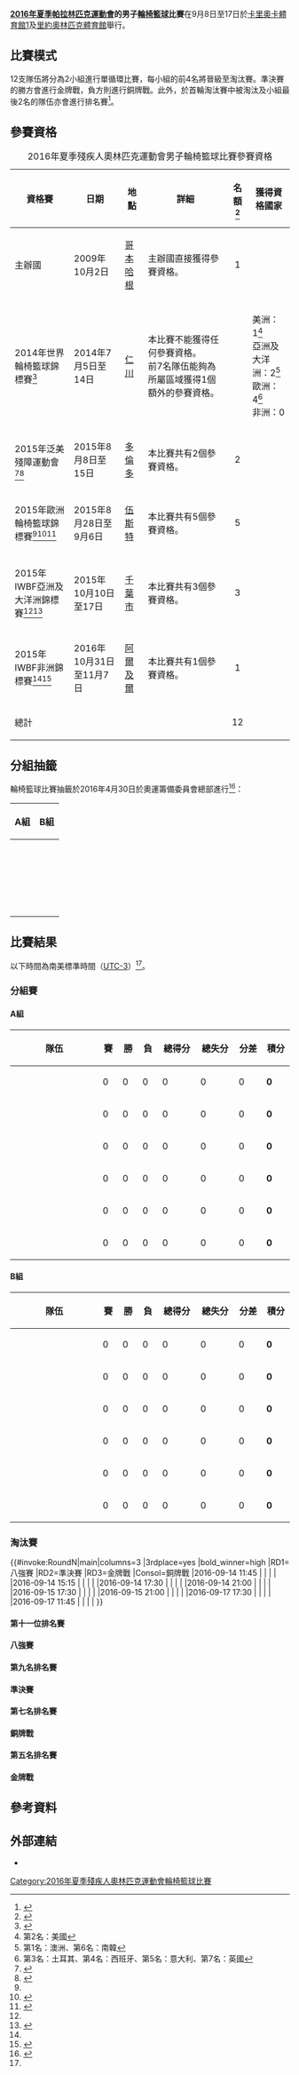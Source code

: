 {{noteTA|G1=Sports
|1=zh-cn:伍斯特;zh-tw:伍斯特;zh-hk:窩士打;
}}
{{Infobox Paralympic event
| event       = 男子輪椅籃球
| games       = 2016年夏季
| image       = [[File:Wheelchair_basketball_pictogram_(Paralympics).svg|120px]]
| caption     = 
| venue       = [[卡里奧卡體育館1|卡里奧卡體育館1]]（分組賽）<br>[[HSBC體育館|里約奧林匹克體育館]]（分組賽及淘汰賽）
| dates       = 9月8日至17日
| competitors = 144
| nations     = 12
| gold        =  
| goldNPC     =  
| silver      =  
| silverNPC   =  
| bronze      =  
| bronzeNPC   =  
| prev        = [[2012年夏季殘疾人奧林匹克運動會男子輪椅籃球比賽|2012]]
| next        = [[2020年夏季殘疾人奧林匹克運動會男子輪椅籃球比賽|2020]]
}}
{{2016年夏季殘疾人奧林匹克運動會輪椅籃球比賽}}
'''[[2016年夏季帕拉林匹克運動會|2016年夏季帕拉林匹克運動會]]的男子[[2016年夏季殘疾人奧林匹克運動會輪椅籃球比賽|輪椅籃球]]比賽'''在9月8日至17日於[[卡里奧卡體育館1|卡里奧卡體育館1]]及[[HSBC體育館|里約奧林匹克體育館]]舉行。

== 比賽模式 ==
12支隊伍將分為2小組進行單循環比賽，每小組的前4名將晉級至淘汰賽。準決賽的勝方會進行金牌戰，負方則進行銅牌戰。此外，於首輪淘汰賽中被淘汰及小組最後2名的隊伍亦會進行排名賽<ref name=schedule>{{Cite web |url=https://iwbf.org/wp-content/uploads/2016/07/Event-schedule-Wheelchair-Basketball_as-of_AUG_18-1.pdf |title=Competition Schedule Event Details |accessdate=2016-08-28 |archive-date=2019-02-14 |archive-url=https://web.archive.org/web/20190214151401/https://iwbf.org/wp-content/uploads/2016/07/Event-schedule-Wheelchair-Basketball_as-of_AUG_18-1.pdf |dead-url=no }}</ref>。

== 參賽資格 ==
{| class="wikitable" width="100%"
|+ 2016年夏季殘疾人奧林匹克運動會男子輪椅籃球比賽參賽資格
|-
! 資格賽 !! 日期 !! 地點 !!style="width:30%;"| 詳細 !!style="width:6%;"| 名額<ref name=qualify>{{Cite web |url=https://www.rio2016.com/sites/default/files/users/rio2016_files/wheelchair-basketball-paralympics.pdf |title=Qualification Guide |accessdate=2016-08-28 |archive-date=2016-09-22 |archive-url=https://web.archive.org/web/20160922191733/https://www.rio2016.com/sites/default/files/users/rio2016_files/wheelchair-basketball-paralympics.pdf |dead-url=no }}</ref> !!style="width:15%;"| 獲得資格國家
|-
| 主辦國 || 2009年10月2日 || {{DEN}}[[哥本哈根|哥本哈根]] || 主辦國直接獲得參賽資格。 ||align="center"| 1 || {{flagIPCteam|BRA|2016年夏季}}
|-
| 2014年世界輪椅籃球錦標賽<ref name=world>{{Official|http://www.iwwbc2014.org/en/}}{{en}}{{ko}}</ref> || 2014年7月5日至14日 || {{KOR}}[[仁川|仁川]] || 本比賽不能獲得任何參賽資格。<br>前7名隊伍能夠為所屬區域獲得1個額外的參賽資格。 || {{n/a}} || 美洲：1<ref>第2名：美國</ref><br>亞洲及大洋洲：2<ref>第1名：澳洲、第6名：南韓</ref><br>歐洲：4<ref>第3名：土耳其、第4名：西班牙、第5名：意大利、第7名：英國</ref><br>非洲：0
|-
| 2015年泛美殘障運動會<ref name=zonal>{{cite web |url=https://www.paralympic.org/news/wheelchair-basketball-zone-championships-announced |language=EN |title=Wheelchair basketball zone championships announced |publisher=IPC |date=2015-05-23 |accessdate=2016-08-28 |archive-date=2016-08-28 |archive-url=https://web.archive.org/web/20160828223701/https://www.paralympic.org/news/wheelchair-basketball-zone-championships-announced |dead-url=no }}</ref><ref name=america>{{Cite web |url=http://results.toronto2015.org/PRS/resPT2015/pdf/PT2015/WB/PT2015_WB_C95_WB0000000.pdf |title=Medal Standings |access-date=2016-08-28 |archive-url=https://web.archive.org/web/20170329122701/http://results.toronto2015.org/PRS/resPT2015/pdf/PT2015/WB/PT2015_WB_C95_WB0000000.pdf |archive-date=2017-03-29 |dead-url=yes }}</ref> || 2015年8月8日至15日 || {{CAN}}[[多倫多|多倫多]] || 本比賽共有2個參賽資格。 ||align="center"| 2 || {{flagIPCteam|USA|2016年夏季}}<br>{{flagIPCteam|CAN|2016年夏季}}
|-
| 2015年歐洲輪椅籃球錦標賽<ref name=zonal/><ref name=europe>{{Official|http://www.euro2015.uk/euros/}}{{en}}</ref><ref name=europe2>{{cite web |url=https://www.paralympic.org/news/germany-great-britain-take-european-titles |language=EN |title=Germany, Great Britain, take European titles |publisher=IPC |date=2015-09-07 |accessdate=2016-08-28 |archive-date=2016-08-29 |archive-url=https://web.archive.org/web/20160829064109/https://www.paralympic.org/news/germany-great-britain-take-european-titles |dead-url=no }}</ref> || 2015年8月28日至9月6日 || {{GBR}}[[伍斯特|伍斯特]] || 本比賽共有5個參賽資格。 ||align="center"| 5 || {{flagIPCteam|GBR|2016年夏季}}<br>{{flagIPCteam|TUR|2016年夏季}}<br>{{flagIPCteam|GER|2016年夏季}}<br>{{flagIPCteam|NED|2016年夏季}}<br>{{flagIPCteam|ESP|2016年夏季}}
|-
| 2015年IWBF亞洲及大洋洲錦標賽<ref name=zonal/><ref name=asia>{{cite web |url=https://www.paralympic.org/news/australia-china-win-asia-oceania-crowns |language=EN |title=Australia, China win Asia-Oceania crowns |publisher=IPC |date=2015-10-19 |accessdate=2016-08-28 |archive-date=2016-08-28 |archive-url=https://web.archive.org/web/20160828223647/https://www.paralympic.org/news/australia-china-win-asia-oceania-crowns |dead-url=no }}</ref> || 2015年10月10日至17日 || {{JPN}}[[千葉市|千葉市]] || 本比賽共有3個參賽資格。 ||align="center"| 3 || {{flagIPCteam|AUS|2016年夏季}}<br>{{flagIPCteam|IRI|2016年夏季}}<br>{{flagIPCteam|JPN|2016年夏季}}
|-
| 2015年IWBF非洲錦標賽<ref name=zonal/><ref name=africa>{{cite web |url=http://www.fiba.com/news/iwbf-africa-zone-elects-new-officers |language=EN |title=IWBF Africa Zone elects new officers |publisher=FIBA |date=2015-11-12 |accessdate=2016-08-28 |archive-date=2016-09-10 |archive-url=https://web.archive.org/web/20160910205551/http://www.fiba.com/news/iwbf-africa-zone-elects-new-officers |dead-url=no }}</ref> || 2016年10月31日至11月7日 || {{ALG}}[[阿爾及爾|阿爾及爾]] || 本比賽共有1個參賽資格。 ||align="center"| 1 || {{flagIPCteam|ALG|2016年夏季}}
|-
! 總計 !! colspan="3"| !! 12 !!
|}

== 分組抽籤 ==
{{See also|2016年夏季殘疾人奧林匹克運動會男子輪椅籃球比賽參賽名單}}
輪椅籃球比賽抽籤於2016年4月30日於奧運籌備委員會總部進行<ref>{{cite web |url=https://www.paralympic.org/news/groups-drawn-wheelchair-basketball-rio-2016 |language=EN |title=Groups drawn for wheelchair basketball at Rio 2016 |publisher=IPC |date=2016-04-21 |accessdate=2016-08-28 |archive-date=2016-09-13 |archive-url=https://web.archive.org/web/20160913073300/https://www.paralympic.org/news/groups-drawn-wheelchair-basketball-rio-2016 |dead-url=no }}</ref>：
{| class="wikitable"
|-
!width=50%|A組
!width=50%|B組
|-
|valign="top"|{{flagIPCteam|ESP|2016年夏季}}<br>{{flagIPCteam|AUS|2016年夏季}}<br>{{flagIPCteam|CAN|2016年夏季}}<br>{{flagIPCteam|TUR|2016年夏季}}<br>{{flagIPCteam|NED|2016年夏季}}<br>{{flagIPCteam|JPN|2016年夏季}}
|valign="top"|{{flagIPCteam|BRA|2016年夏季}}<br>{{flagIPCteam|IRI|2016年夏季}}<br>{{flagIPCteam|USA|2016年夏季}}<br>{{flagIPCteam|GBR|2016年夏季}}<br>{{flagIPCteam|GER|2016年夏季}}<br>{{flagIPCteam|ALG|2016年夏季}}
|}

== 比賽結果 ==
以下時間為南美標準時間（[[UTC-3|UTC-3]]）<ref name=schedule/>。
=== 分組賽 ===
==== A組 ====
{| class="wikitable" style="text-align:center;"
|-  align=center
!width=150|隊伍
!width=20|賽
!width=20|勝
!width=20|負
!width=55|總得分
!width=55|總失分
!width=35|分差
!width=35|積分
|-bgcolor=ccffcc
|align="left"|{{flagIPCteam|ESP|2016年夏季}}
|0||0||0||0||0||0||'''0'''
|-bgcolor=ccffcc
|align="left"|{{flagIPCteam|AUS|2016年夏季}}
|0||0||0||0||0||0||'''0'''
|-bgcolor=ccffcc
|align="left"|{{flagIPCteam|CAN|2016年夏季}}
|0||0||0||0||0||0||'''0'''
|-bgcolor=ccffcc
|align="left"|{{flagIPCteam|TUR|2016年夏季}}
|0||0||0||0||0||0||'''0'''
|-bgcolor=ffcccc
|align="left"|{{flagIPCteam|NED|2016年夏季}}
|0||0||0||0||0||0||'''0'''
|-bgcolor=ffcccc
|align="left"|{{flagIPCteam|JPN|2016年夏季}}
|0||0||0||0||0||0||'''0'''
|}
{{basketballbox
 | bg = #eeeeee
 | date = 2016-09-08
 | time = 15:45
 | report = 
 | team1 = {{flagIPC-rt|TUR|2016年夏季}}
 | score1 = 
 | score2 = 
 | Q1 = –
 | Q2 = –
 | Q3 = –
 | Q4 = –
 | H1 = 
 | H2 = 
 | OT = 
 | team2 = {{flagIPCteam|JPN|2016年夏季}}
 | points1 = 
 | rebounds1 = 
 | assist1 = 
 | otherstat1 = 
 | points2 = 
 | rebounds2 = 
 | assist2 = 
 | otherstat2 
 | place = [[卡里奧卡體育館1|卡里奧卡體育館1]]
 | attendance = 
 | referee = 
 | TV = 
 | series = 
}}
{{basketballbox
 | bg = 
 | date = 2016-09-08
 | time = 17:30
 | report = 
 | team1 = {{flagIPC-rt|NED|2016年夏季}}
 | score1 = 
 | score2 = 
 | Q1 = –
 | Q2 = –
 | Q3 = –
 | Q4 = –
 | H1 = 
 | H2 = 
 | OT = 
 | team2 = {{flagIPCteam|AUS|2016年夏季}}
 | points1 = 
 | rebounds1 = 
 | assist1 = 
 | otherstat1 = 
 | points2 = 
 | rebounds2 = 
 | assist2 = 
 | otherstat2 
 | place = [[HSBC體育館|里約奧林匹克體育館]]
 | attendance = 
 | referee = 
 | TV = 
 | series = 
}}
{{basketballbox
 | bg = #eeeeee
 | date = 2016-09-08
 | time = 21:30
 | report = 
 | team1 = {{flagIPC-rt|ESP|2016年夏季}}
 | score1 = 
 | score2 = 
 | Q1 = –
 | Q2 = –
 | Q3 = –
 | Q4 = –
 | H1 = 
 | H2 = 
 | OT = 
 | team2 = {{flagIPCteam|CAN|2016年夏季}}
 | points1 = 
 | rebounds1 = 
 | assist1 = 
 | otherstat1 = 
 | points2 = 
 | rebounds2 = 
 | assist2 = 
 | otherstat2 
 | place = [[卡里奧卡體育館1|卡里奧卡體育館1]]
 | attendance = 
 | referee = 
 | TV = 
 | series = 
}}
{{basketballbox
 | bg = 
 | date = 2016-09-09
 | time = 12:15
 | report = 
 | team1 = {{flagIPC-rt|AUS|2016年夏季}}
 | score1 = 
 | score2 = 
 | Q1 = –
 | Q2 = –
 | Q3 = –
 | Q4 = –
 | H1 = 
 | H2 = 
 | OT = 
 | team2 = {{flagIPCteam|TUR|2016年夏季}}
 | points1 = 
 | rebounds1 = 
 | assist1 = 
 | otherstat1 = 
 | points2 = 
 | rebounds2 = 
 | assist2 = 
 | otherstat2 
 | place = [[卡里奧卡體育館1|卡里奧卡體育館1]]
 | attendance = 
 | referee = 
 | TV = 
 | series = 
}}
{{basketballbox
 | bg = #eeeeee
 | date = 2016-09-09
 | time = 15:45
 | report = 
 | team1 = {{flagIPC-rt|JPN|2016年夏季}}
 | score1 = 
 | score2 = 
 | Q1 = –
 | Q2 = –
 | Q3 = –
 | Q4 = –
 | H1 = 
 | H2 = 
 | OT = 
 | team2 = {{flagIPCteam|ESP|2016年夏季}}
 | points1 = 
 | rebounds1 = 
 | assist1 = 
 | otherstat1 = 
 | points2 = 
 | rebounds2 = 
 | assist2 = 
 | otherstat2 
 | place = [[卡里奧卡體育館1|卡里奧卡體育館1]]
 | attendance = 
 | referee = 
 | TV = 
 | series = 
}}
{{basketballbox
 | bg = 
 | date = 2016-09-09
 | time = 18:00
 | report = 
 | team1 = {{flagIPC-rt|CAN|2016年夏季}}
 | score1 = 
 | score2 = 
 | Q1 = –
 | Q2 = –
 | Q3 = –
 | Q4 = –
 | H1 = 
 | H2 = 
 | OT = 
 | team2 = {{flagIPCteam|NED|2016年夏季}}
 | points1 = 
 | rebounds1 = 
 | assist1 = 
 | otherstat1 = 
 | points2 = 
 | rebounds2 = 
 | assist2 = 
 | otherstat2 
 | place = [[卡里奧卡體育館1|卡里奧卡體育館1]]
 | attendance = 
 | referee = 
 | TV = 
 | series = 
}}
{{basketballbox
 | bg = #eeeeee
 | date = 2016-09-10
 | time = 10:00
 | report = 
 | team1 = {{flagIPC-rt|ESP|2016年夏季}}
 | score1 = 
 | score2 = 
 | Q1 = –
 | Q2 = –
 | Q3 = –
 | Q4 = –
 | H1 = 
 | H2 = 
 | OT = 
 | team2 = {{flagIPCteam|TUR|2016年夏季}}
 | points1 = 
 | rebounds1 = 
 | assist1 = 
 | otherstat1 = 
 | points2 = 
 | rebounds2 = 
 | assist2 = 
 | otherstat2 
 | place = [[卡里奧卡體育館1|卡里奧卡體育館1]]
 | attendance = 
 | referee = 
 | TV = 
 | series = 
}}
{{basketballbox
 | bg = 
 | date = 2016-09-10
 | time = 15:15
 | report = 
 | team1 = {{flagIPC-rt|CAN|2016年夏季}}
 | score1 = 
 | score2 = 
 | Q1 = –
 | Q2 = –
 | Q3 = –
 | Q4 = –
 | H1 = 
 | H2 = 
 | OT = 
 | team2 = {{flagIPCteam|AUS|2016年夏季}}
 | points1 = 
 | rebounds1 = 
 | assist1 = 
 | otherstat1 = 
 | points2 = 
 | rebounds2 = 
 | assist2 = 
 | otherstat2 
 | place = [[HSBC體育館|里約奧林匹克體育館]]
 | attendance = 
 | referee = 
 | TV = 
 | series = 
}}
{{basketballbox
 | bg = #eeeeee
 | date = 2016-09-10
 | time = 21:00
 | report = 
 | team1 = {{flagIPC-rt|NED|2016年夏季}}
 | score1 = 
 | score2 = 
 | Q1 = –
 | Q2 = –
 | Q3 = –
 | Q4 = –
 | H1 = 
 | H2 = 
 | OT = 
 | team2 = {{flagIPCteam|JPN|2016年夏季}}
 | points1 = 
 | rebounds1 = 
 | assist1 = 
 | otherstat1 = 
 | points2 = 
 | rebounds2 = 
 | assist2 = 
 | otherstat2 
 | place = [[HSBC體育館|里約奧林匹克體育館]]
 | attendance = 
 | referee = 
 | TV = 
 | series = 
}}
{{basketballbox
 | bg = 
 | date = 2016-09-11
 | time = 09:30
 | report = 
 | team1 = {{flagIPC-rt|ESP|2016年夏季}}
 | score1 = 
 | score2 = 
 | Q1 = –
 | Q2 = –
 | Q3 = –
 | Q4 = –
 | H1 = 
 | H2 = 
 | OT = 
 | team2 = {{flagIPCteam|AUS|2016年夏季}}
 | points1 = 
 | rebounds1 = 
 | assist1 = 
 | otherstat1 = 
 | points2 = 
 | rebounds2 = 
 | assist2 = 
 | otherstat2 
 | place = [[HSBC體育館|里約奧林匹克體育館]]
 | attendance = 
 | referee = 
 | TV = 
 | series = 
}}
{{basketballbox
 | bg = #eeeeee
 | date = 2016-09-11
 | time = 11:45
 | report = 
 | team1 = {{flagIPC-rt|TUR|2016年夏季}}
 | score1 = 
 | score2 = 
 | Q1 = –
 | Q2 = –
 | Q3 = –
 | Q4 = –
 | H1 = 
 | H2 = 
 | OT = 
 | team2 = {{flagIPCteam|NED|2016年夏季}}
 | points1 = 
 | rebounds1 = 
 | assist1 = 
 | otherstat1 = 
 | points2 = 
 | rebounds2 = 
 | assist2 = 
 | otherstat2 
 | place = [[HSBC體育館|里約奧林匹克體育館]]
 | attendance = 
 | referee = 
 | TV = 
 | series = 
}}
{{basketballbox
 | bg = 
 | date = 2016-09-11
 | time = 21:00
 | report = 
 | team1 = {{flagIPC-rt|JPN|2016年夏季}}
 | score1 = 
 | score2 = 
 | Q1 = –
 | Q2 = –
 | Q3 = –
 | Q4 = –
 | H1 = 
 | H2 = 
 | OT = 
 | team2 = {{flagIPCteam|CAN|2016年夏季}}
 | points1 = 
 | rebounds1 = 
 | assist1 = 
 | otherstat1 = 
 | points2 = 
 | rebounds2 = 
 | assist2 = 
 | otherstat2 
 | place = [[HSBC體育館|里約奧林匹克體育館]]
 | attendance = 
 | referee = 
 | TV = 
 | series = 
}}
{{basketballbox
 | bg = #eeeeee
 | date = 2016-09-12
 | time = 13:30
 | report = 
 | team1 = {{flagIPC-rt|AUS|2016年夏季}}
 | score1 = 
 | score2 = 
 | Q1 = –
 | Q2 = –
 | Q3 = –
 | Q4 = –
 | H1 = 
 | H2 = 
 | OT = 
 | team2 = {{flagIPCteam|JPN|2016年夏季}}
 | points1 = 
 | rebounds1 = 
 | assist1 = 
 | otherstat1 = 
 | points2 = 
 | rebounds2 = 
 | assist2 = 
 | otherstat2 
 | place = [[卡里奧卡體育館1|卡里奧卡體育館1]]
 | attendance = 
 | referee = 
 | TV = 
 | series = 
}}
{{basketballbox
 | bg = 
 | date = 2016-09-12
 | time = 17:15
 | report = 
 | team1 = {{flagIPC-rt|NED|2016年夏季}}
 | score1 = 
 | score2 = 
 | Q1 = –
 | Q2 = –
 | Q3 = –
 | Q4 = –
 | H1 = 
 | H2 = 
 | OT = 
 | team2 = {{flagIPCteam|ESP|2016年夏季}}
 | points1 = 
 | rebounds1 = 
 | assist1 = 
 | otherstat1 = 
 | points2 = 
 | rebounds2 = 
 | assist2 = 
 | otherstat2 
 | place = [[HSBC體育館|里約奧林匹克體育館]]
 | attendance = 
 | referee = 
 | TV = 
 | series = 
}}
{{basketballbox
 | bg = #eeeeee
 | date = 2016-09-12
 | time = 19:30
 | report = 
 | team1 = {{flagIPC-rt|CAN|2016年夏季}}
 | score1 = 
 | score2 = 
 | Q1 = –
 | Q2 = –
 | Q3 = –
 | Q4 = –
 | H1 = 
 | H2 = 
 | OT = 
 | team2 = {{flagIPCteam|TUR|2016年夏季}}
 | points1 = 
 | rebounds1 = 
 | assist1 = 
 | otherstat1 = 
 | points2 = 
 | rebounds2 = 
 | assist2 = 
 | otherstat2 
 | place = [[HSBC體育館|里約奧林匹克體育館]]
 | attendance = 
 | referee = 
 | TV = 
 | series = 
}}
==== B組 ====
{| class="wikitable" style="text-align:center;"
|-  align=center
!width=150|隊伍
!width=20|賽
!width=20|勝
!width=20|負
!width=55|總得分
!width=55|總失分
!width=35|分差
!width=35|積分
|-bgcolor=ccffcc
|align="left"|{{flagIPCteam|BRA|2016年夏季}}
|0||0||0||0||0||0||'''0'''
|-bgcolor=ccffcc
|align="left"|{{flagIPCteam|IRI|2016年夏季}}
|0||0||0||0||0||0||'''0'''
|-bgcolor=ccffcc
|align="left"|{{flagIPCteam|USA|2016年夏季}}
|0||0||0||0||0||0||'''0'''
|-bgcolor=ccffcc
|align="left"|{{flagIPCteam|GBR|2016年夏季}}
|0||0||0||0||0||0||'''0'''
|-bgcolor=ffcccc
|align="left"|{{flagIPCteam|GER|2016年夏季}}
|0||0||0||0||0||0||'''0'''
|-bgcolor=ffcccc
|align="left"|{{flagIPCteam|ALG|2016年夏季}}
|0||0||0||0||0||0||'''0'''
|}
{{basketballbox
 | bg = #eeeeee
 | date = 2016-09-08
 | time = 11:45
 | report = 
 | team1 = {{flagIPC-rt|GBR|2016年夏季}}
 | score1 = 
 | score2 = 
 | Q1 = –
 | Q2 = –
 | Q3 = –
 | Q4 = –
 | H1 = 
 | H2 = 
 | OT = 
 | team2 = {{flagIPCteam|ALG|2016年夏季}}
 | points1 = 
 | rebounds1 = 
 | assist1 = 
 | otherstat1 = 
 | points2 = 
 | rebounds2 = 
 | assist2 = 
 | otherstat2 
 | place = [[HSBC體育館|里約奧林匹克體育館]]
 | attendance = 
 | referee = 
 | TV = 
 | series = 
}}
{{basketballbox
 | bg = 
 | date = 2016-09-08
 | time = 15:15
 | report = 
 | team1 = {{flagIPC-rt|BRA|2016年夏季}}
 | score1 = 
 | score2 = 
 | Q1 = –
 | Q2 = –
 | Q3 = –
 | Q4 = –
 | H1 = 
 | H2 = 
 | OT = 
 | team2 = {{flagIPCteam|USA|2016年夏季}}
 | points1 = 
 | rebounds1 = 
 | assist1 = 
 | otherstat1 = 
 | points2 = 
 | rebounds2 = 
 | assist2 = 
 | otherstat2 
 | place = [[HSBC體育館|里約奧林匹克體育館]]
 | attendance = 
 | referee = 
 | TV = 
 | series = 
}}
{{basketballbox
 | bg = #eeeeee
 | date = 2016-09-08
 | time = 18:00
 | report = 
 | team1 = {{flagIPC-rt|GER|2016年夏季}}
 | score1 = 
 | score2 = 
 | Q1 = –
 | Q2 = –
 | Q3 = –
 | Q4 = –
 | H1 = 
 | H2 = 
 | OT = 
 | team2 = {{flagIPCteam|IRI|2016年夏季}}
 | points1 = 
 | rebounds1 = 
 | assist1 = 
 | otherstat1 = 
 | points2 = 
 | rebounds2 = 
 | assist2 = 
 | otherstat2 
 | place = [[卡里奧卡體育館1|卡里奧卡體育館1]]
 | attendance = 
 | referee = 
 | TV = 
 | series = 
}}
{{basketballbox
 | bg = 
 | date = 2016-09-09
 | time = 09:30
 | report = 
 | team1 = {{flagIPC-rt|USA|2016年夏季}}
 | score1 = 
 | score2 = 
 | Q1 = –
 | Q2 = –
 | Q3 = –
 | Q4 = –
 | H1 = 
 | H2 = 
 | OT = 
 | team2 = {{flagIPCteam|GER|2016年夏季}}
 | points1 = 
 | rebounds1 = 
 | assist1 = 
 | otherstat1 = 
 | points2 = 
 | rebounds2 = 
 | assist2 = 
 | otherstat2 
 | place = [[HSBC體育館|里約奧林匹克體育館]]
 | attendance = 
 | referee = 
 | TV = 
 | series = 
}}
{{basketballbox
 | bg = #eeeeee
 | date = 2016-09-09
 | time = 11:45
 | report = 
 | team1 = {{flagIPC-rt|IRI|2016年夏季}}
 | score1 = 
 | score2 = 
 | Q1 = –
 | Q2 = –
 | Q3 = –
 | Q4 = –
 | H1 = 
 | H2 = 
 | OT = 
 | team2 = {{flagIPCteam|GBR|2016年夏季}}
 | points1 = 
 | rebounds1 = 
 | assist1 = 
 | otherstat1 = 
 | points2 = 
 | rebounds2 = 
 | assist2 = 
 | otherstat2 
 | place = [[HSBC體育館|里約奧林匹克體育館]]
 | attendance = 
 | referee = 
 | TV = 
 | series = 
}}
{{basketballbox
 | bg = 
 | date = 2016-09-09
 | time = 21:00
 | report = 
 | team1 = {{flagIPC-rt|ALG|2016年夏季}}
 | score1 = 
 | score2 = 
 | Q1 = –
 | Q2 = –
 | Q3 = –
 | Q4 = –
 | H1 = 
 | H2 = 
 | OT = 
 | team2 = {{flagIPCteam|BRA|2016年夏季}}
 | points1 = 
 | rebounds1 = 
 | assist1 = 
 | otherstat1 = 
 | points2 = 
 | rebounds2 = 
 | assist2 = 
 | otherstat2 
 | place = [[HSBC體育館|里約奧林匹克體育館]]
 | attendance = 
 | referee = 
 | TV = 
 | series = 
}}
{{basketballbox
 | bg = #eeeeee
 | date = 2016-09-10
 | time = 15:45
 | report = 
 | team1 = {{flagIPC-rt|USA|2016年夏季}}
 | score1 = 
 | score2 = 
 | Q1 = –
 | Q2 = –
 | Q3 = –
 | Q4 = –
 | H1 = 
 | H2 = 
 | OT = 
 | team2 = {{flagIPCteam|IRI|2016年夏季}}
 | points1 = 
 | rebounds1 = 
 | assist1 = 
 | otherstat1 = 
 | points2 = 
 | rebounds2 = 
 | assist2 = 
 | otherstat2 
 | place = [[卡里奧卡體育館1|卡里奧卡體育館1]]
 | attendance = 
 | referee = 
 | TV = 
 | series = 
}}
{{basketballbox
 | bg = 
 | date = 2016-09-10
 | time = 17:30
 | report = 
 | team1 = {{flagIPC-rt|GER|2016年夏季}}
 | score1 = 
 | score2 = 
 | Q1 = –
 | Q2 = –
 | Q3 = –
 | Q4 = –
 | H1 = 
 | H2 = 
 | OT = 
 | team2 = {{flagIPCteam|ALG|2016年夏季}}
 | points1 = 
 | rebounds1 = 
 | assist1 = 
 | otherstat1 = 
 | points2 = 
 | rebounds2 = 
 | assist2 = 
 | otherstat2 
 | place = [[HSBC體育館|里約奧林匹克體育館]]
 | attendance = 
 | referee = 
 | TV = 
 | series = 
}}
{{basketballbox
 | bg = #eeeeee
 | date = 2016-09-10
 | time = 21:30
 | report = 
 | team1 = {{flagIPC-rt|GBR|2016年夏季}}
 | score1 = 
 | score2 = 
 | Q1 = –
 | Q2 = –
 | Q3 = –
 | Q4 = –
 | H1 = 
 | H2 = 
 | OT = 
 | team2 = {{flagIPCteam|BRA|2016年夏季}}
 | points1 = 
 | rebounds1 = 
 | assist1 = 
 | otherstat1 = 
 | points2 = 
 | rebounds2 = 
 | assist2 = 
 | otherstat2 
 | place = [[卡里奧卡體育館1|卡里奧卡體育館1]]
 | attendance = 
 | referee = 
 | TV = 
 | series = 
}}
{{basketballbox
 | bg = 
 | date = 2016-09-11
 | time = 12:15
 | report = 
 | team1 = {{flagIPC-rt|GBR|2016年夏季}}
 | score1 = 
 | score2 = 
 | Q1 = –
 | Q2 = –
 | Q3 = –
 | Q4 = –
 | H1 = 
 | H2 = 
 | OT = 
 | team2 = {{flagIPCteam|GER|2016年夏季}}
 | points1 = 
 | rebounds1 = 
 | assist1 = 
 | otherstat1 = 
 | points2 = 
 | rebounds2 = 
 | assist2 = 
 | otherstat2 
 | place = [[卡里奧卡體育館1|卡里奧卡體育館1]]
 | attendance = 
 | referee = 
 | TV = 
 | series = 
}}
{{basketballbox
 | bg = #eeeeee
 | date = 2016-09-11
 | time = 15:15
 | report = 
 | team1 = {{flagIPC-rt|BRA|2016年夏季}}
 | score1 = 
 | score2 = 
 | Q1 = –
 | Q2 = –
 | Q3 = –
 | Q4 = –
 | H1 = 
 | H2 = 
 | OT = 
 | team2 = {{flagIPCteam|IRI|2016年夏季}}
 | points1 = 
 | rebounds1 = 
 | assist1 = 
 | otherstat1 = 
 | points2 = 
 | rebounds2 = 
 | assist2 = 
 | otherstat2 
 | place = [[HSBC體育館|里約奧林匹克體育館]]
 | attendance = 
 | referee = 
 | TV = 
 | series = 
}}
{{basketballbox
 | bg = 
 | date = 2016-09-11
 | time = 18:00
 | report = 
 | team1 = {{flagIPC-rt|ALG|2016年夏季}}
 | score1 = 
 | score2 = 
 | Q1 = –
 | Q2 = –
 | Q3 = –
 | Q4 = –
 | H1 = 
 | H2 = 
 | OT = 
 | team2 = {{flagIPCteam|USA|2016年夏季}}
 | points1 = 
 | rebounds1 = 
 | assist1 = 
 | otherstat1 = 
 | points2 = 
 | rebounds2 = 
 | assist2 = 
 | otherstat2 
 | place = [[卡里奧卡體育館1|卡里奧卡體育館1]]
 | attendance = 
 | referee = 
 | TV = 
 | series = 
}}
{{basketballbox
 | bg = #eeeeee
 | date = 2016-09-12
 | time = 14:00
 | report = 
 | team1 = {{flagIPC-rt|IRI|2016年夏季}}
 | score1 = 
 | score2 = 
 | Q1 = –
 | Q2 = –
 | Q3 = –
 | Q4 = –
 | H1 = 
 | H2 = 
 | OT = 
 | team2 = {{flagIPCteam|ALG|2016年夏季}}
 | points1 = 
 | rebounds1 = 
 | assist1 = 
 | otherstat1 = 
 | points2 = 
 | rebounds2 = 
 | assist2 = 
 | otherstat2 
 | place = [[HSBC體育館|里約奧林匹克體育館]]
 | attendance = 
 | referee = 
 | TV = 
 | series = 
}}
{{basketballbox
 | bg = 
 | date = 2016-09-12
 | time = 15:45
 | report = 
 | team1 = {{flagIPC-rt|USA|2016年夏季}}
 | score1 = 
 | score2 = 
 | Q1 = –
 | Q2 = –
 | Q3 = –
 | Q4 = –
 | H1 = 
 | H2 = 
 | OT = 
 | team2 = {{flagIPCteam|GBR|2016年夏季}}
 | points1 = 
 | rebounds1 = 
 | assist1 = 
 | otherstat1 = 
 | points2 = 
 | rebounds2 = 
 | assist2 = 
 | otherstat2 
 | place = [[卡里奧卡體育館1|卡里奧卡體育館1]]
 | attendance = 
 | referee = 
 | TV = 
 | series = 
}}
{{basketballbox
 | bg = #eeeeee
 | date = 2016-09-12
 | time = 21:45
 | report = 
 | team1 = {{flagIPC-rt|BRA|2016年夏季}}
 | score1 = 
 | score2 = 
 | Q1 = –
 | Q2 = –
 | Q3 = –
 | Q4 = –
 | H1 = 
 | H2 = 
 | OT = 
 | team2 = {{flagIPCteam|GER|2016年夏季}}
 | points1 = 
 | rebounds1 = 
 | assist1 = 
 | otherstat1 = 
 | points2 = 
 | rebounds2 = 
 | assist2 = 
 | otherstat2 
 | place = [[HSBC體育館|里約奧林匹克體育館]]
 | attendance = 
 | referee = 
 | TV = 
 | series = 
}}
=== 淘汰賽 ===
{{#invoke:RoundN|main|columns=3
|3rdplace=yes
|bold_winner=high
|RD1=八強賽
|RD2=準決賽
|RD3=金牌戰
|Consol=銅牌戰
|2016-09-14 11:45 | | | |
|2016-09-14 15:15 | | | |
|2016-09-14 17:30 | | | |
|2016-09-14 21:00 | | | |
|2016-09-15 17:30 | | | |
|2016-09-15 21:00 | | | |
|2016-09-17 17:30 | | | |
|2016-09-17 11:45 | | | |
}}
==== 第十一位排名賽 ====
{{basketballbox
 | bg = #eeeeee
 | date = 2016-09-14
 | time = 09:30
 | report = 
 | team1 = <!--{{flagIPC-rt||2016年夏季}}-->
 | score1 = 
 | score2 = 
 | Q1 = –
 | Q2 = –
 | Q3 = –
 | Q4 = –
 | H1 = 
 | H2 = 
 | OT = 
 | team2 = <!--{{flagIPC||2016年夏季}}-->
 | points1 = 
 | rebounds1 = 
 | assist1 = 
 | otherstat1 = 
 | points2 = 
 | rebounds2 = 
 | assist2 = 
 | otherstat2 
 | place = [[HSBC體育館|里約奧林匹克體育館]]
 | attendance = 
 | referee = 
 | TV = 
 | series = 
}}
==== 八強賽 ====
{{basketballbox
 | bg = 
 | date = 2016-09-14
 | time = 11:45
 | report = 
 | team1 = <!--{{flagIPC-rt||2016年夏季}}-->
 | score1 = 
 | score2 = 
 | Q1 = –
 | Q2 = –
 | Q3 = –
 | Q4 = –
 | H1 = 
 | H2 = 
 | OT = 
 | team2 = <!--{{flagIPC||2016年夏季}}-->
 | points1 = 
 | rebounds1 = 
 | assist1 = 
 | otherstat1 = 
 | points2 = 
 | rebounds2 = 
 | assist2 = 
 | otherstat2 
 | place = [[HSBC體育館|里約奧林匹克體育館]]
 | attendance = 
 | referee = 
 | TV = 
 | series = 
}}
{{basketballbox
 | bg = #eeeeee
 | date = 2016-09-14
 | time = 15:15
 | report = 
 | team1 = <!--{{flagIPC-rt||2016年夏季}}-->
 | score1 = 
 | score2 = 
 | Q1 = –
 | Q2 = –
 | Q3 = –
 | Q4 = –
 | H1 = 
 | H2 = 
 | OT = 
 | team2 = <!--{{flagIPC||2016年夏季}}-->
 | points1 = 
 | rebounds1 = 
 | assist1 = 
 | otherstat1 = 
 | points2 = 
 | rebounds2 = 
 | assist2 = 
 | otherstat2 
 | place = [[HSBC體育館|里約奧林匹克體育館]]
 | attendance = 
 | referee = 
 | TV = 
 | series = 
}}
{{basketballbox
 | bg = 
 | date = 2016-09-14
 | time = 17:30
 | report = 
 | team1 = <!--{{flagIPC-rt||2016年夏季}}-->
 | score1 = 
 | score2 = 
 | Q1 = –
 | Q2 = –
 | Q3 = –
 | Q4 = –
 | H1 = 
 | H2 = 
 | OT = 
 | team2 = <!--{{flagIPC||2016年夏季}}-->
 | points1 = 
 | rebounds1 = 
 | assist1 = 
 | otherstat1 = 
 | points2 = 
 | rebounds2 = 
 | assist2 = 
 | otherstat2 
 | place = [[HSBC體育館|里約奧林匹克體育館]]
 | attendance = 
 | referee = 
 | TV = 
 | series = 
}}
{{basketballbox
 | bg = #eeeeee
 | date = 2016-09-14
 | time = 21:00
 | report = 
 | team1 = <!--{{flagIPC-rt||2016年夏季}}-->
 | score1 = 
 | score2 = 
 | Q1 = –
 | Q2 = –
 | Q3 = –
 | Q4 = –
 | H1 = 
 | H2 = 
 | OT = 
 | team2 = <!--{{flagIPC||2016年夏季}}-->
 | points1 = 
 | rebounds1 = 
 | assist1 = 
 | otherstat1 = 
 | points2 = 
 | rebounds2 = 
 | assist2 = 
 | otherstat2 
 | place = [[HSBC體育館|里約奧林匹克體育館]]
 | attendance = 
 | referee = 
 | TV = 
 | series = 
}}
==== 第九名排名賽 ====
{{basketballbox
 | bg = 
 | date = 2016-09-15
 | time = 09:30
 | report = 
 | team1 = <!--{{flagIPC-rt||2016年夏季}}-->
 | score1 = 
 | score2 = 
 | Q1 = –
 | Q2 = –
 | Q3 = –
 | Q4 = –
 | H1 = 
 | H2 = 
 | OT = 
 | team2 = <!--{{flagIPC||2016年夏季}}-->
 | points1 = 
 | rebounds1 = 
 | assist1 = 
 | otherstat1 = 
 | points2 = 
 | rebounds2 = 
 | assist2 = 
 | otherstat2 
 | place = [[HSBC體育館|里約奧林匹克體育館]]
 | attendance = 
 | referee = 
 | TV = 
 | series = 
}}
==== 準決賽 ====
{{basketballbox
 | bg = #eeeeee
 | date = 2016-09-15
 | time = 17:30
 | report = 
 | team1 = <!--{{flagIPC-rt||2016年夏季}}-->
 | score1 = 
 | score2 = 
 | Q1 = –
 | Q2 = –
 | Q3 = –
 | Q4 = –
 | H1 = 
 | H2 = 
 | OT = 
 | team2 = <!--{{flagIPC||2016年夏季}}-->
 | points1 = 
 | rebounds1 = 
 | assist1 = 
 | otherstat1 = 
 | points2 = 
 | rebounds2 = 
 | assist2 = 
 | otherstat2 
 | place = [[HSBC體育館|里約奧林匹克體育館]]
 | attendance = 
 | referee = 
 | TV = 
 | series = 
}}
{{basketballbox
 | bg = 
 | date = 2016-09-15
 | time = 21:00
 | report = 
 | team1 = <!--{{flagIPC-rt||2016年夏季}}-->
 | score1 = 
 | score2 = 
 | Q1 = –
 | Q2 = –
 | Q3 = –
 | Q4 = –
 | H1 = 
 | H2 = 
 | OT = 
 | team2 = <!--{{flagIPC||2016年夏季}}-->
 | points1 = 
 | rebounds1 = 
 | assist1 = 
 | otherstat1 = 
 | points2 = 
 | rebounds2 = 
 | assist2 = 
 | otherstat2 
 | place = [[HSBC體育館|里約奧林匹克體育館]]
 | attendance = 
 | referee = 
 | TV = 
 | series = 
}}
==== 第七名排名賽 ====
{{basketballbox
 | bg = #eeeeee
 | date = 2016-09-17
 | time = 09:30
 | report = 
 | team1 = <!--{{flagIPC-rt||2016年夏季}}-->
 | score1 = 
 | score2 = 
 | Q1 = –
 | Q2 = –
 | Q3 = –
 | Q4 = –
 | H1 = 
 | H2 = 
 | OT = 
 | team2 = <!--{{flagIPC||2016年夏季}}-->
 | points1 = 
 | rebounds1 = 
 | assist1 = 
 | otherstat1 = 
 | points2 = 
 | rebounds2 = 
 | assist2 = 
 | otherstat2 
 | place = [[HSBC體育館|里約奧林匹克體育館]]
 | attendance = 
 | referee = 
 | TV = 
 | series = 
}}
==== 銅牌戰 ====
{{basketballbox
 | bg = 
 | date = 2016-09-17
 | time = 11:45
 | report = 
 | team1 = <!--{{flagIPC-rt||2016年夏季}}-->
 | score1 = 
 | score2 = 
 | Q1 = –
 | Q2 = –
 | Q3 = –
 | Q4 = –
 | H1 = 
 | H2 = 
 | OT = 
 | team2 = <!--{{flagIPC||2016年夏季}}-->
 | points1 = 
 | rebounds1 = 
 | assist1 = 
 | otherstat1 = 
 | points2 = 
 | rebounds2 = 
 | assist2 = 
 | otherstat2 
 | place = [[HSBC體育館|里約奧林匹克體育館]]
 | attendance = 
 | referee = 
 | TV = 
 | series = 
}}
==== 第五名排名賽 ====
{{basketballbox
 | bg = #eeeeee
 | date = 2016-09-17
 | time = 15:15
 | report = 
 | team1 = <!--{{flagIPC-rt||2016年夏季}}-->
 | score1 = 
 | score2 = 
 | Q1 = –
 | Q2 = –
 | Q3 = –
 | Q4 = –
 | H1 = 
 | H2 = 
 | OT = 
 | team2 = <!--{{flagIPC||2016年夏季}}-->
 | points1 = 
 | rebounds1 = 
 | assist1 = 
 | otherstat1 = 
 | points2 = 
 | rebounds2 = 
 | assist2 = 
 | otherstat2 
 | place = [[HSBC體育館|里約奧林匹克體育館]]
 | attendance = 
 | referee = 
 | TV = 
 | series = 
}}
==== 金牌戰 ====
{{basketballbox
 | bg = #F7F6A8
 | date = 2016-09-17
 | time = 17:30
 | report = 
 | team1 = <!--{{flagIPC-rt||2016年夏季}}-->
 | score1 = 
 | score2 = 
 | Q1 = –
 | Q2 = –
 | Q3 = –
 | Q4 = –
 | H1 = 
 | H2 = 
 | OT = 
 | team2 = <!--{{flagIPC||2016年夏季}}-->
 | points1 = 
 | rebounds1 = 
 | assist1 = 
 | otherstat1 = 
 | points2 = 
 | rebounds2 = 
 | assist2 = 
 | otherstat2 
 | place = [[HSBC體育館|里約奧林匹克體育館]]
 | attendance = 
 | referee = 
 | TV = 
 | series = 
}}

== 參考資料 ==
{{reflist}}

== 外部連結 ==
* {{Official|https://www.rio2016.com/en/paralympics/wheelchair-basketball}}{{pt}}{{en}}{{es}}{{fr}}

[[Category:2016年夏季殘疾人奧林匹克運動會輪椅籃球比賽|Category:2016年夏季殘疾人奧林匹克運動會輪椅籃球比賽]]